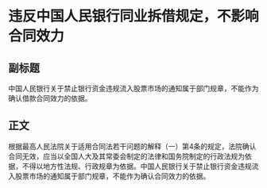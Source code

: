# 违反中国人民银行同业拆借规定，不影响合同效力
## 副标题
中国人民银行关于禁止银行资金违规流入股票市场的通知属于部门规章，不能作为确认借款合同效力的依据。
## 正文
根据最高人民法院关于适用合同法若干问题的解释（一）第4条的规定，法院确认合同无效，应当以全国人大及其常委会制定的法律和国务院制定的行政法规为依据，不得以地方性法规、行政规章为依据。中国人民银行关于禁止银行资金违规流入股票市场的通知属于部门规章，不能作为确认合同效力的依据。